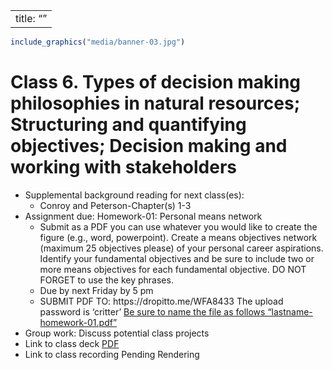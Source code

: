 
---
title: ""
---

<!--

library(knitr)
rmarkdown::render_site("Class-06.Rmd")# build website

# rmarkdown::render_site()# build webpage
# COPY FILES TO DOCS FOR GITHUB.IO
system(paste("xcopy", 
    '"C:/Users/mcolvin/Documents/Teaching/WFA8433-Natural-Resource-Decision-Making/Course-Materials/_site"', 
    '"C:/Users/mcolvin/Documents/Teaching/WFA8433-Natural-Resource-Decision-Making//Docs"',
    "/E /C /H /R /K /O /Y")) 
  q(save="no") 
-->



```r
include_graphics("media/banner-03.jpg")
```
<!--
Homework 1:  Introduction to basic computing- R
List of preliminary problems to instructor for review

-->

# Class 6. Types of decision making philosophies in natural resources; Structuring and quantifying objectives; Decision making and working with stakeholders
 
* Supplemental background reading for next class(es):
    * Conroy and Peterson-Chapter(s) 1-3
* Assignment due: Homework-01: Personal means network
    * Submit as a PDF you can use whatever you would like to create the figure (e.g., word, powerpoint). Create a means objectives network (maximum 25 objectives please) of your personal career aspirations. Identify your fundamental objectives and be sure to include two or more means objectives for each fundamental objective. DO NOT FORGET to use the key phrases.
    * Due by next Friday by 5 pm 
    * SUBMIT PDF TO: https://dropitto.me/WFA8433 The upload password is 'critter'  <u>Be sure to name the file as follows "lastname-homework-01.pdf"</u>
* Group work: Discuss potential class projects
* Link to class deck [PDF](class-06.pdf)
* Link to class recording Pending Rendering<!-- [YouTube]() -->


<!--
## Code to randomly assign to stakeholder groups

```r
# SOME CODE TO GENERATE STAKEHOLDER GROUPS

# FIRST SET A SEED SO WILL NOT CHANGE
set.seed(8433)

class<-data.frame(
   first=c('Carolina', 'Terrel', 'Stephen', 'Giancarlo', 'Daniel', 'Mariela', 'Chelsea', 'Emmet', 'Bryant', 'Hunter', 'Matthew', 'Johannah', 'Leah', 'Marian', 'Ciera', 'Michael', 'Bradley', 'Andrew', 'Andrew', 'Shannon', 'Treyvon'),
   last = c('Baruzzi','Christie', 'Clements', 'Coppola', 'Firth', 'Gantchoff', 'Gilliland', 'Guy', 'Haley', 'Hatcher', 'Ivey', 'Mccollum', 'Moran', 'Morris', 'Rhodes', 'Rhodes', 'Richardson', 'Shamaskin', 'Smith', 'Westlake', 'Strange'))

# how many in class?
nrow(class)
 
```
There are 21 folks in class, Lets assign 5 groups, 4 groups of 4 and 1 group of 5. 

```r
# make vector of stakeholders
stakeholder<- c("Animal welfare organizations (eg PETA)",
    "Concerned members of the general public",
    "N-G conservation organizations (eg TNC)",
    "Local animal control authority",
"Representatives from local governments",
    "State and local wildlife management agencies")

```
Now assign group to person in class which can be done by shuffling the vector.

```r
# Shuffle the vector of groups and assign to class group

class$group<- sample(stakeholder,21,replace=TRUE)
class
```
Would be much easier if it was sorted by group, right?

```r
class<- class[order(class$group),]
class
```
Much better.
-->
